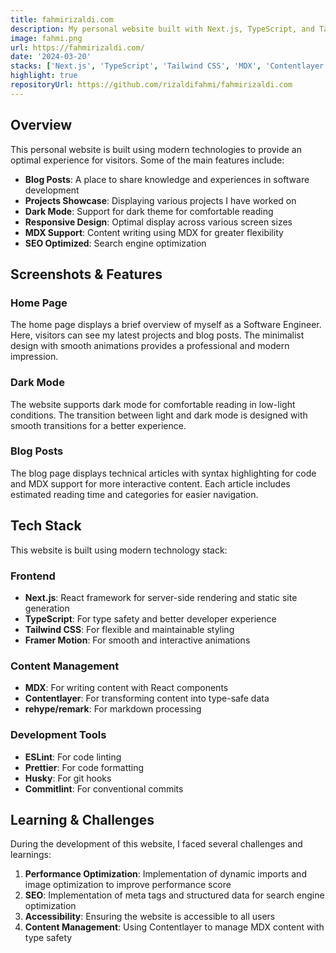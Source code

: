 ```yaml
---
title: fahmirizaldi.com
description: My personal website built with Next.js, TypeScript, and Tailwind CSS.
image: fahmi.png
url: https://fahmirizaldi.com/
date: '2024-03-20'
stacks: ['Next.js', 'TypeScript', 'Tailwind CSS', 'MDX', 'Contentlayer']
highlight: true
repositoryUrl: https://github.com/rizaldifahmi/fahmirizaldi.com
---
```


## Overview

This personal website is built using modern technologies to provide an optimal experience for visitors. Some of the main features include:

- **Blog Posts**: A place to share knowledge and experiences in software development
- **Projects Showcase**: Displaying various projects I have worked on
- **Dark Mode**: Support for dark theme for comfortable reading
- **Responsive Design**: Optimal display across various screen sizes
- **MDX Support**: Content writing using MDX for greater flexibility
- **SEO Optimized**: Search engine optimization

## Screenshots & Features

### Home Page
The home page displays a brief overview of myself as a Software Engineer. Here, visitors can see my latest projects and blog posts. The minimalist design with smooth animations provides a professional and modern impression.

### Dark Mode
The website supports dark mode for comfortable reading in low-light conditions. The transition between light and dark mode is designed with smooth transitions for a better experience.

### Blog Posts
The blog page displays technical articles with syntax highlighting for code and MDX support for more interactive content. Each article includes estimated reading time and categories for easier navigation.

## Tech Stack

This website is built using modern technology stack:

### Frontend
- **Next.js**: React framework for server-side rendering and static site generation
- **TypeScript**: For type safety and better developer experience
- **Tailwind CSS**: For flexible and maintainable styling
- **Framer Motion**: For smooth and interactive animations

### Content Management
- **MDX**: For writing content with React components
- **Contentlayer**: For transforming content into type-safe data
- **rehype/remark**: For markdown processing

### Development Tools
- **ESLint**: For code linting
- **Prettier**: For code formatting
- **Husky**: For git hooks
- **Commitlint**: For conventional commits

## Learning & Challenges

During the development of this website, I faced several challenges and learnings:

1. **Performance Optimization**: Implementation of dynamic imports and image optimization to improve performance score
2. **SEO**: Implementation of meta tags and structured data for search engine optimization
3. **Accessibility**: Ensuring the website is accessible to all users
4. **Content Management**: Using Contentlayer to manage MDX content with type safety
